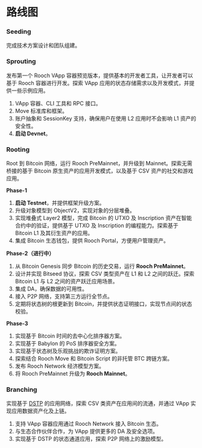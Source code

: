 # 路线图

 
<Steps>

### Seeding

完成技术方案设计和团队组建。

### Sprouting

发布第一个 Rooch VApp 容器预览版本，提供基本的开发者工具，让开发者可以基于 Rooch 容器进行开发。探索 VApp 应用的状态存储需求以及开发模式，并提供一些示例应用。

1. VApp 容器、CLI 工具和 RPC 接口。
2. Move 标准库和框架。
3. 账户抽象和 SessionKey 支持，确保用户在使用 L2 应用时不会影响 L1 资产的安全性。
4. **启动 Devnet**。

### Rooting

Root 到 Bitcoin 网络，运行 Rooch PreMainnet，并升级到 Mainnet。探索无需桥接的基于 Bitcoin 原生资产的应用开发模式，以及基于 CSV 资产的社交和游戏应用。

**Phase-1**

1. **启动 Testnet**，并提供框架升级方案。
2. 升级对象模型到 ObjectV2，实现对象的分层堆叠。
3. 实现堆叠式 Layer2 模型，完成 Bitcoin 的 UTXO 及 Inscription 资产在智能合约中的验证，提供基于 UTXO 及 Inscription 的编程能力。探索基于 Bitcoin L1 及其衍生资产的应用。
4. 集成 Bitcoin 生态钱包，提供 Rooch Portal，方便用户管理资产。

**Phase-2（进行中）**

1. 从 Bitcoin Genesis 同步 Bitcoin 的历史交易，运行 **Rooch PreMainnet**。
2. 设计并实现 Bitseed 协议，探索 CSV 类型资产在 L1 和 L2 之间的跃迁。探索 Bitcoin L1 与 L2 之间的资产跃迁应用场景。
3. 集成 DA，确保数据的可用性。
4. 接入 P2P 网络，支持第三方运行全节点。
5. 定期将状态树的根更新到 Bitcoin，并提供状态证明接口，实现节点间的状态校验。

**Phase-3**

1. 实现基于 Bitcoin 时间的去中心化排序器方案。
2. 实现基于 Babylon 的 PoS 排序器安全方案。
3. 实现基于状态树及乐观挑战的欺诈证明方案。
4. 探索结合 Rooch Move 和 Bitcoin Script 的非托管 BTC 跨链方案。
5. 发布 Rooch Network 经济模型方案。
6. 将 Rooch PreMainnet 升级为 **Rooch Mainnet**。

### Branching

实现基于 [DSTP](/learn/in-depth-tech/dstp) 的应用网络，探索 CSV 类资产在应用间的流通，并通过 VApp 实现应用数据资产化及上链。

1. 支持 VApp 容器应用通过 Rooch Network 接入 Bitcoin 生态。
2. 与生态合作伙伴合作，为 VApp 提供更多的 DA 及安全选项。
3. 实现基于 DSTP 的状态通道应用，探索 P2P 网络上的激励模型。

</Steps>
